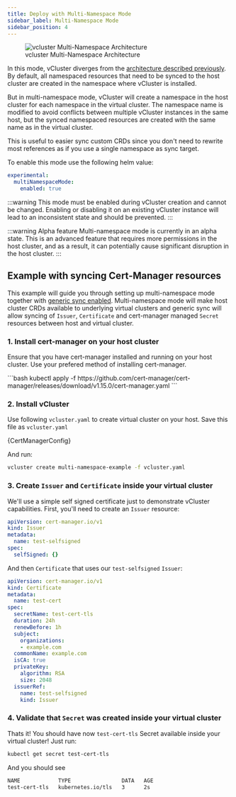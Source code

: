 ```yaml
---
title: Deploy with Multi-Namespace Mode
sidebar_label: Multi-Namespace Mode
sidebar_position: 4
---
```



<figure>
  <img src="/docs/media/diagrams/vcluster-multinamespace-architecture.svg" alt="vcluster Multi-Namespace Architecture" />
  <figcaption>vcluster Multi-Namespace Architecture</figcaption>
</figure>

In this mode, vCluster diverges from the [architecture described previously](/docs/vcluster/introduction/architecture/). By default, all namespaced resources that need to be synced to the host cluster are created in the namespace where vCluster is installed.

But in multi-namespace mode, vCluster will create a namespace in the host cluster for each namespace in the virtual cluster. The namespace name is modified to avoid conflicts between multiple vCluster instances in the same host, but the synced namespaced resources are created with the same name as in the virtual cluster.

This is useful to easier sync custom CRDs since you don't need to rewrite most references as if you use a single namespace as sync target.

To enable this mode use the following helm value:

```yaml
experimental:
  multiNamespaceMode:
    enabled: true
```

:::warning This mode must be enabled during vCluster creation and cannot be changed.
Enabling or disabling it on an existing vCluster instance will lead to an inconsistent state and should be prevented.
:::

:::warning Alpha feature
Multi-namespace mode is currently in an alpha state. This is an advanced feature that requires more permissions in the host cluster, and as a result, it can potentially cause significant disruption in the host cluster.
:::

## Example with syncing Cert-Manager resources

This example will guide you through setting up multi-namespace mode together with [generic sync enabled](/docs/vcluster/configure/vcluster-yaml/experimental/generic-sync/). Multi-namespace mode will make host cluster CRDs available to underlying virtual clusters and generic sync will allow syncing of `Issuer`, `Certificate` and cert-manager managed `Secret` resources between host and virtual cluster.

### 1. Install cert-manager on your host cluster

Ensure that you have cert-manager installed and running on your host cluster. Use your prefered method of installing cert-manager.

<HiddenCodeBlock>
```bash
kubectl apply -f https://github.com/cert-manager/cert-manager/releases/download/v1.15.0/cert-manager.yaml
```
</HiddenCodeBlock>


### 2. Install vCluster

Use following `vcluster.yaml` to create virtual cluster on your host. Save this file as `vcluster.yaml`

<CodeBlock language="yaml">{CertManagerConfig}</CodeBlock>

And run:

```bash {"background": "true"}
vcluster create multi-namespace-example -f vcluster.yaml
```

### 3. Create `Issuer` and `Certificate` inside your virtual cluster

We'll use a simple self signed certificate just to demonstrate vCluster capabilities. First, you'll need to create an `Issuer` resource:

```yaml
apiVersion: cert-manager.io/v1
kind: Issuer
metadata:
  name: test-selfsigned
spec:
  selfSigned: {}
```

And then `Certificate` that uses our `test-selfsigned` `Issuer`:

```yaml
apiVersion: cert-manager.io/v1
kind: Certificate
metadata:
  name: test-cert
spec:
  secretName: test-cert-tls
  duration: 24h
  renewBefore: 1h
  subject:
    organizations:
    - example.com
  commonName: example.com
  isCA: true
  privateKey:
    algorithm: RSA
    size: 2048
  issuerRef:
    name: test-selfsigned
    kind: Issuer
```

### 4. Validate that `Secret` was created inside your virtual cluster

Thats it! You should have now `test-cert-tls` Secret available inside your virtual cluster! Just run:

```bash
kubectl get secret test-cert-tls
```

And you should see

```bash
NAME            TYPE                DATA   AGE
test-cert-tls   kubernetes.io/tls   3      2s
```
